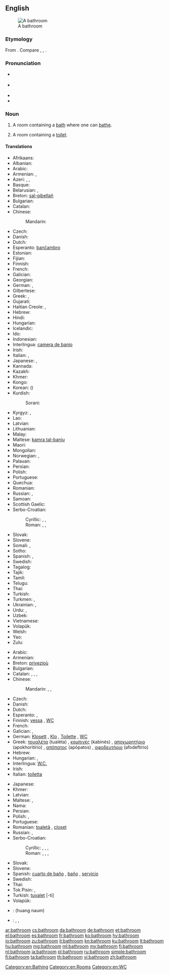 ==English==
[[Image:Bathroom in the Beamish Museum 01.JPG|thumb|right|A bathroom]]

===Etymology===
From {{compound|bath|room}}. Compare {{etyl|nl|-}} {{term|badkamer||bathroom|lang=nl}}, {{etyl|de|-}} {{term|Badezimmer||bathroom|lang=de}}, {{etyl|sv|-}} {{term|badrum||bathroom|lang=sv}}.

===Pronunciation===
* {{a|RP}} {{IPA|/ˈbɑːθɹuːm/}}
* {{a|US}} {{IPA|/ˈbæθɹuːm/}}
* {{audio|en-us-bathroom.ogg|Audio (US)}}
* {{audio|En-uk-bathroom.ogg|Audio (UK)}}

===Noun===
{{en-noun}}

# A room containing a [[bath]] where one can [[bathe]].
# {{context|chiefly|North America|lang=en}} A room containing a [[toilet]].

====Translations====
{{trans-top|a room containing a bath where one can bathe}}
* Afrikaans: {{t|af|badkamer}}
* Albanian: {{t+|sq|banjë|f}}
* Arabic: {{t+|ar|حمام|m|tr=ḥammām|sc=Arab}}
* Armenian: {{t|hy|լոգարան|tr=logaran}}, {{t+|hy|բաղնիք|tr=baġnik’}}
* Azeri: {{t|az|vanna otağı}}, {{t|az|hamamxana}}, {{t+|az|hamam}}
* Basque: {{t|eu|bainugela}}
* Belarusian: {{t|be|ва́нная|f|sc=Cyrl}}, {{t|be|ва́нны пако́й|m|sc=Cyrl}}
* Breton: [[sal-gibellañ]] {{g|f}}
* Bulgarian: {{t+|bg|баня|f|tr=bánja}}
* Catalan: {{t|ca|bany|m}}
* Chinese:
*: Mandarin: {{t+|cmn|浴室|tr=yùshì|sc=Hani}}
* Czech: {{t+|cs|koupelna|f}}
* Danish: {{t+|da|badeværelse}}
* Dutch: {{t+|nl|badkamer|f}}
* Esperanto: [[banĉambro]]
* Estonian: {{t+|et|vannituba}}
* Fijian: {{t+|fj|vale vo}}
* Finnish: {{t+|fi|kylpyhuone}}
* French: {{t+|fr|salle de bains|f}}
* Galician: {{t+|gl|baño}} {{g|m}}
* Georgian: {{t+|ka|აბაზანა|tr=abazana|sc=Geor}}
* German: {{t+|de|Badezimmer|n}}, {{t+|de|Bad|n}}
* Gilbertese: {{t|gil|te roki}}
* Greek: {{t+|el|λουτρό|n|tr=loutró|sc=Grek}}, {{t+|el|μπάνιο|n|tr=bánio|sc=Grek}}
* Gujarati: {{t|gu|બાથરૂમમાં|m|tr=bātharūmamāṁ|sc=Gujr}}
* Haitian Creole: {{t|ht|twalèt}}, {{t|ht|saldeben}}
* Hebrew: {{t|he|חדר־אמבטיה|m|tr=kheder-ambat'ia|sc=Hebr}}
* Hindi: {{t|hi|स्नानघर|tr=snānaghar|sc=Deva}}
* Hungarian: {{t+|hu|fürdőszoba}}
* Icelandic: {{t+|is|baðherbergi|n}}
* Ido: {{t+|io|balnochambro}}
* Indonesian: {{t+|id|kamar mandi}}
* Interlingua: [[camera de banio]]
* Irish: {{t|ga|seomra folctha|m}}
* Italian: {{t|it|stanza da bagno|f}}, {{t+|it|bagno|m}}
* Japanese: {{t|ja|風呂場|tr=ふろば, furoba|sc=Jpan}}, {{t+|ja|浴室|tr=よくしつ, yokushitsu|sc=Jpan}}
* Kannada: {{t|kn|ಸ್ನಾನಗೃಹದ|tr=snānagr̥hada|sc=Knda}}
* Kazakh: {{t|kk|ванна бөлмесі|tr=vanna bölmesi|sc=Cyrl}}
* Khmer: {{t|km|បន្ទប់ទឹក|tr=bɑntup tɨk|sc=Khmr}}
* Kongo: {{t|kg|kikozo}}
* Korean: {{t+|ko|욕실|tr=yoksil|sc=Kore}} ({{t+|ko|浴室|sc=Kore}})
* Kurdish:
*: Sorani: {{t|ku|حه مام|sc=ku-Arab}}
{{trans-mid}}
* Kyrgyz: {{t+|ky|ванна бөлмөсү|sc=Cyrl}}, {{t|ky|ванналуу бөлмө|sc=Cyrl}}
* Lao: {{t|lo|ສ້ວມຖ່າຍ|tr=sȕaːm tʰāːy|sc=Laoo}}
* Latvian: {{t|lv|vannasistaba|f}}
* Lithuanian: {{t|lt|vonia|f}}
* Malay: {{t|ms|bilik mandi}}
* Maltese: [[kamra tal-banju]]
* Maori: {{t|mi|whare kaukau}}
* Mongolian: {{t|mn|угаалгын єрєє|tr=ugaalgyn єrєє|sc=Cyrl}}
* Norwegian: {{t|no|badrom|n}}, {{t+|no|bad|n}}
* Palauan: {{t|pau|orchertoll}}
* Persian: {{t+|fa|حمام|tr=hammâm}}
* Polish: {{t+|pl|łazienka|f}}
* Portuguese: {{t+|pt|banheiro|m}}
* Quechua: {{t|qu|chhallpuku}}
* Romanian: {{t+|ro|baie|f}}
* Russian: {{t+|ru|ванная|f|tr=vánnaja|sc=Cyrl}}, {{t|ru|ванная комната|f|tr=vánnaja kómnata|sc=Cyrl}}
* Samoan: {{t|sm|faletaele}}
* Scottish Gaelic: {{t|gd|seòmar-ionnlaid|m}}
* Serbo-Croatian:
*: Cyrillic: {{t|sh|купатило|n}}, {{t|sh|купаоница|f}}, {{t|sh|купаона|f}}
*: Roman: {{t|sh|kupatilo|n}}, {{t|sh|kupaonica|f}}, {{t|sh|kupaona|f}}
* Slovak: {{t|sk|kúpeľňa|f}}
* Slovene: {{t+|sl|kopalnica|f}}
* Somali: {{t|so|musqul|sc=Cyrl}}, {{t|so|musqushu}}
* Sotho: {{t|st|batekamore e kae}}
* Spanish: {{t+|es|cuarto de baño|m}}, {{t+|es|baño}}
* Swedish: {{t+|sv|badrum|n}}
* Tagalog: {{t|tl|banyo}}
* Tajik: {{t|tg|ҳаммом|sc=Cyrl}}
* Tamil: {{t+|ta|குளியலறை|tr=kuḷiyalaṟai|sc=Taml}}
* Telugu: {{t+|te|స్నానాలగది}}
* Thai: {{t+|th|ห้องน้ำ|tr=hông náam|sc=Thai}}
* Turkish: {{t+|tr|banyo}}
* Turkmen: {{t|tk|wanna otagy}}, {{t|tk|hammam}}
* Ukrainian: {{t|uk|ванна кімната|f|tr=vánna kimnáta|sc=Cyrl}}, {{t+|uk|ва́нна|f|sc=Cyrl}}
* Urdu: {{t|ur|سنانگھر|m|tr=snānaghar|sc=ur-Arab}}, {{t|ur|غسلخانه|m|tr=ġusalxānā|sc=ur-Arab}}
* Uzbek: {{t|uz|hammom}}
* Vietnamese: {{t|vi|buồng tắm}}
* Volapük: {{t+|vo|banacem}}
* Welsh: {{t|cy|ystafell ymolchi|m}}
* Yao: {{t|yao|m'-bwaabwa}}
* Zulu: {{t|zu|indlu yokugezela}}
{{trans-bottom}}

{{trans-top|a room containing a toilet}}
* Arabic: {{t+|ar|مرحاض|m|tr=mirḥāḍ|sc=Arab}}
* Armenian: {{t|hy|զուգարան|tr=zugaran}}
* Breton: [[privezioù]] {{g|p}}
* Bulgarian: {{t+|bg|тоалетна|f|tr=toalétna}}
* Catalan: {{t|ca|bany|m}}, {{t+|ca|servei|m}}, {{t|ca|vàter|m}}, {{t|ca|servici|m}}
* Chinese:
*: Mandarin: {{t+|cmn|浴室|tr=yùshì|sc=Hani}}, {{t+|cmn|洗手間|sc=Hani}}, {{t|cmn|洗手间|tr=xǐshǒujiān|sc=Hani}}
* Czech: {{t|cs|záchod|m}}
* Danish: {{t+|da|toilet}}
* Dutch: {{t+|nl|toilet|n}}
* Esperanto: {{t|eo|klozeto}}, {{t|eo|necesejo}}
* Finnish: [[vessa]] {{qualifier|colloquial}}, [[WC]]
* French: {{t+|fr|toilette|f}}
* Galician: {{t+|gl|baño}} {{g|m}}, {{t|gl|servicio}} {{g|m}}
* German: [[Klosett]] {{g|n}}, [[Klo]] {{g|n}}, [[Toilette]] {{g|f}}, [[WC]] {{g|n}}
* Greek: [[τουαλέτα]] (tualéta) {{g|f}}, [[καμπινές]] (kabinés) {{g|m}}, [[αποχωρητήριο]] (apokhoritírio) {{g|n}}, [[απόπατος]] (apópatos) {{g|m}}, [[αφοδευτήριο]] (afodeftírio) {{g|n}}
* Hebrew: {{t|he|שירותים|tr=sherutím}}
* Hungarian: {{t+|hu|mosdó}}, {{t+|hu|toalett}}
* Interlingua: [[W.C.]]
* Irish: {{t|ga|leithreas|m}}
* Italian: [[toiletta]] {{g|f}}
{{trans-mid}}
* Japanese: {{t+|ja|トイレ|tr=toire}}
* Khmer: {{t+|km|បង្គន់|tr=bɑŋkʊən|sc=Khmr}}
* Latvian: {{t|lv|tualete|f}}
* Maltese: {{t|mt|toilet}}, {{t|mt|latrina}}
* Nama: {{t|naq|ǁgasen ǃnâ-oms}}
* Persian: {{t+|fa|توالت|tr=tualet|sc=fa-Arab}}
* Polish: {{t+|pl|toaleta|f}}, {{t+|pl|ubikacja|f}}
* Portuguese: {{t+|pt|banheiro|m}}
* Romanian: [[toaletă]] {{g|f}}, [[closet]] {{g|n}}
* Russian: {{t+|ru|туалет|m|tr=tualét}}, {{t+|ru|уборная|f|tr=ubórnaja}}
* Serbo-Croatian:
*: Cyrillic: {{t|sh|заход|m}}, {{t|sh|купатило|n}}, {{t|sh|купаоница|f}}, {{t|sh|купаона|f}}
*: Roman: {{t|sh|zahod|m}}, {{t|sh|kupatilo|n}}, {{t|sh|kupaonica|f}}, {{t|sh|kupaona|f}}
* Slovak: {{t|sk|záchod|m}}
* Slovene: {{t+|sl|stranišče|n}}
* Spanish: [[cuarto de baño]] {{g|m}}, [[baño]] {{g|m}}, [[servicio]] {{g|m}} {{qualifier|Spain}}
* Swedish: {{t+|sv|toalett|c}}
* Thai: {{t+|th|ห้องน้ำ|tr=hông náam|sc=Thai}}
* Tok Pisin: {{t|tpi|liklik haus}}, {{t|tpi|smolhaus}}
* Turkish: [[tuvalet]] [-ti]
* Volapük: {{t|vo|tvalet}}
{{trans-bottom}}

{{checktrans-top}}
* {{ttbc|lo}}: (huang naum)
{{trans-mid}}
* {{ttbc|ur}}: {{t|ur|باٹھروم|tr=bathrum}}, {{t|ur|پا خانه|tr=pê khâneh}}, {{t|ur|غسل خانه|tr=ghisl khâneh}}
{{trans-bottom}}

[[Category:en:Bathing]]
[[Category:en:Rooms]]
[[Category:en:WC]]

[[ar:bathroom]]
[[cs:bathroom]]
[[da:bathroom]]
[[de:bathroom]]
[[et:bathroom]]
[[el:bathroom]]
[[es:bathroom]]
[[fr:bathroom]]
[[ko:bathroom]]
[[hy:bathroom]]
[[io:bathroom]]
[[zu:bathroom]]
[[it:bathroom]]
[[kn:bathroom]]
[[ku:bathroom]]
[[lt:bathroom]]
[[hu:bathroom]]
[[mg:bathroom]]
[[ml:bathroom]]
[[my:bathroom]]
[[fj:bathroom]]
[[nl:bathroom]]
[[ja:bathroom]]
[[pl:bathroom]]
[[ru:bathroom]]
[[simple:bathroom]]
[[fi:bathroom]]
[[ta:bathroom]]
[[th:bathroom]]
[[vi:bathroom]]
[[zh:bathroom]]